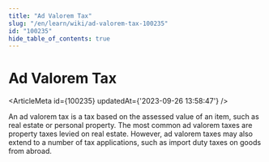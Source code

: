 ```yaml
---
title: "Ad Valorem Tax"
slug: "/en/learn/wiki/ad-valorem-tax-100235"
id: "100235"
hide_table_of_contents: true
---
```



# Ad Valorem Tax

<ArticleMeta id={100235} updatedAt={'2023-09-26 13:58:47'} />
<div className='border-solid border-b border-t-0 my-4 border-[var(--ifm-color-gray-300)]' />

An ad valorem tax is a tax based on the assessed value of an item, such as real estate or personal property. The most common ad valorem taxes are property taxes levied on real estate. However, ad valorem taxes may also extend to a number of tax applications, such as import duty taxes on goods from abroad.
